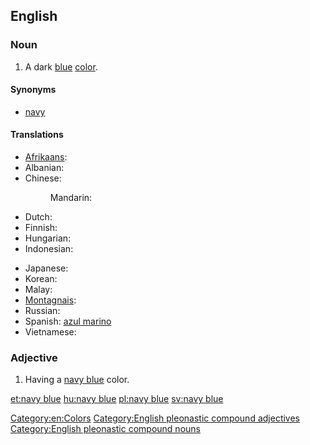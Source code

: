 ==English==

===Noun===
{{en-noun|sg=[[navy]] [[blue]]}}

#  A dark [[blue]] [[color]].
#: {{color panel|2=000080}}

====Synonyms====
* [[navy]]

====Translations====
{{trans-top|a dark blue color}}
* [[Afrikaans]]: {{t|af|donkerblou}}
* Albanian: {{t|sq|blu e thellë}}
* Chinese:
*: Mandarin: {{t-|cmn|藏青|tr=Zàngqīng|sc=Hani}}
* Dutch: {{t|nl|marineblauw|m}}
* Finnish: {{t-|fi|laivastonsininen}}
* Hungarian: {{t+|hu|tengerészkék}}
* Indonesian: {{t|id|biru laut}}
{{trans-mid}}
* Japanese: {{t|ja|ネービーブルー|tr=nēbīburū|sc=Jpan}}
* Korean: {{t|ko|네이비 블루|tr=neibi beullu|sc=Kore}}
* Malay: {{t|ms|biru laut}}
* [[Montagnais]]: {{tø|moe|kakashteu-uasheshkunat}}
* Russian: {{t+|ru|синий|tr=sínij}}
* Spanish: [[azul marino]] {{m}}
* Vietnamese: {{t|vi|màu xanh nước biển}}
{{trans-bottom}}

===Adjective===
{{en-adj|pos=[[navy]] [[blue]]}}

# Having a [[navy blue#Noun|navy blue]] color.

[[Category:en:Colors]]
[[Category:English pleonastic compound adjectives]]
[[Category:English pleonastic compound nouns]]
[[et:navy blue]]
[[hu:navy blue]]
[[pl:navy blue]]
[[sv:navy blue]]